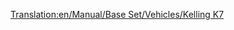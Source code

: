 [[Translation:en/Manual/Base Set/Vehicles/Kelling K7]]

{{es/Aeronaves|Nombre=Kelling K7
|Imagen=[[File:en/KellingK7.png|Kelling K7]]
|Precio=82.030 € (41.015 £)
|Velocidad=947 km/h (592 mph)
|Coste-anual=12.936 € (6,468 £)
|Diseño=2036
|Duración=25
|Capacidad=180 pasajeros y 60 sacos de correo
|
|Descripción=Avión futurista. Kelling es una empresa desconocida.
|Vida-real=Ficiticio
}}